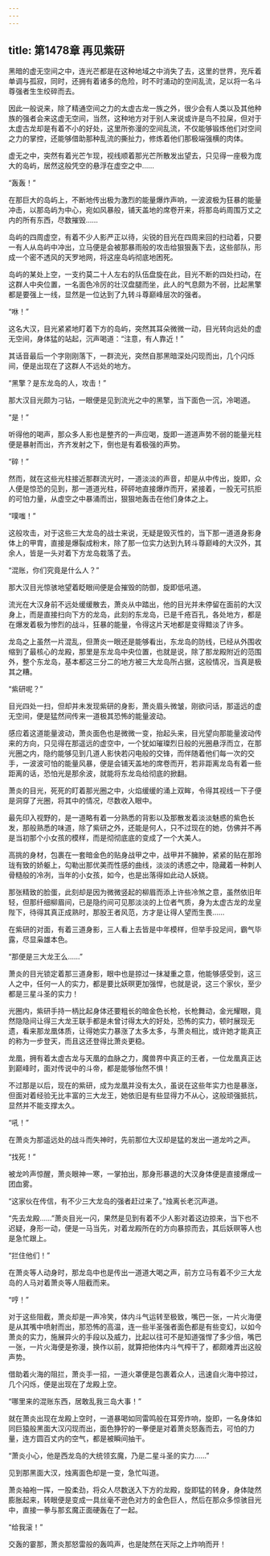 ```yaml
---
---
---
```

title: 第1478章 再见紫研
---



黑暗的虚无空间之中，连光芒都是在这种地域之中消失了去，这里的世界，充斥着单调与孤寂，同时，还拥有着诸多的危险，时不时涌动的空间乱流，足以将一名斗尊强者生生绞碎而去。

因此一般说来，除了精通空间之力的太虚古龙一族之外，很少会有人类以及其他种族的强者会来这虚无空间，当然，这种地方对于别人来说或许是鸟不拉屎，但对于太虚古龙却是有着不小的好处，这里所弥漫的空间乱流，不仅能够锻炼他们对空间之力的掌控，还能够借助那种乱流的撕扯力，修炼着他们那极端强横的肉体。

虚无之中，突然有着光芒乍现，视线顺着那光芒所散发出望去，只见得一座极为庞大的岛屿，居然这般凭空的悬浮在虚空之中……

“轰轰！”

在那巨大的岛屿上，不断地传出极为激烈的能量爆炸声响，一波波极为狂暴的能量冲击，以那岛屿为中心，宛如风暴般，铺天盖地的席卷开来，将那岛屿周围万丈之内的所有东西，尽数摧毁……

岛屿的四周虚空，有着不少人影严正以待，尖锐的目光在四周来回的扫动着，只要一有人从岛屿中冲出，立马便是会被那暴雨般的攻击给狠狠轰下去，这些部队，形成一个密不透风的天罗地网，将这座岛屿彻底地困死。

岛屿的某处上空，一支约莫二十人左右的队伍盘旋在此，目光不断的四处扫动，在这群人中央位置，一名面色冷厉的壮汉盘腿而坐，此人的气息颇为不弱，比起黑擎都是要强上一线，显然是一位达到了九转斗尊巅峰层次的强者。

“咻！”

这名大汉，目光紧紧地盯着下方的岛屿，突然其耳朵微微一动，目光转向远处的虚无空间，身体猛的站起，沉声喝道：“注意，有人靠近！”

其话音最后一个字刚刚落下，一群流光，突然自那黑暗深处闪现而出，几个闪烁间，便是出现在了这群人不远处的地方。

“黑擎？是东龙岛的人，攻击！”

那大汉目光颇为刁钻，一眼便是见到流光之中的黑擎，当下面色一沉，冷喝道。

“是！”

听得他的喝声，那众多人影也是整齐的一声应喝，旋即一道道声势不弱的能量光柱便是暴射而出，齐齐发射之下，倒也是有着极强的声势。

“碎！”

然而，就在这些光柱接近那群流光时，一道淡淡的声音，却是从中传出，旋即，众人便是惊恐的见到，那一道道光柱，砰砰地直接爆炸而开，紧接着，一股无可抗拒的可怕力量，从虚空之中暴涌而出，狠狠地轰击在他们身体之上。

“噗嗤！”

这般攻击，对于这些三大龙岛的战士来说，无疑是毁灭性的，当下那一道道身影身体上的甲胄，直接是爆裂成粉末，除了那一位实力达到九转斗尊巅峰的大汉外，其余人，皆是一头对着下方龙岛栽落了去。

“混账，你们究竟是什么人？”

那大汉目光惊骇地望着眨眼间便是会摧毁的防御，旋即低吼道。

流光在大汉身前不远处缓缓散去，萧炎从中踏出，他的目光并未停留在面前的大汉身上，而是直接扫向下方的龙岛，此刻的东龙岛，已是千疮百孔，各处地方，都是在爆发着极为惨烈的战斗，狂暴的能量，令得这片天地都是变得黯淡了许多。

龙岛之上虽然一片混乱，但萧炎一眼还是能够看出，东龙岛的防线，已经从外围收缩到了最核心的龙殿，那里是东龙岛中央位置，也就是说，除了那龙殿附近的范围外，整个东龙岛，基本都这三分二的地方被三大龙岛所占据，这般情况，当真是极其之糟。

“紫研呢？”

目光四处一扫，但却并未发现紫研的身影，萧炎眉头微皱，刚欲问话，那遥远的虚无空间，便是猛然间传来一道极其恐怖的能量波动。

感应着这道能量波动，萧炎面色也是微微一变，抬起头来，目光望向那能量波动传来的方向，只见得在那遥远的虚空中，一个犹如璀璨烈日般的光圈悬浮而立，在那光圈之内，隐约能够见到几道人影快若闪电般的交锋，而伴随着他们每一次的交手，一波波可怕的能量风暴，便是会铺天盖地的席卷而开，若非距离龙岛有着一些距离的话，恐怕光是那余波，就能将东龙岛给彻底的掀翻。

萧炎的目光，死死的盯着那光圈之中，火焰缓缓的涌上双眸，令得其视线一下子便是洞穿了光圈，将其中的情况，尽数收入眼中。

最先印入视野的，是一道略有着一分熟悉的背影以及那散发着淡淡魅惑的紫色长发，那般熟悉的味道，除了紫研之外，还能是何人，只不过现在的她，仿佛并不再是当初那个小女孩的模样，而是彻彻底底的变成了一个大美人。

高挑的身材，包裹在一套暗金色的贴身战甲之中，战甲并不臃肿，紧紧的贴在那玲珑有致的娇躯上，勾勒出那优美而性感的曲线，淡淡的诱惑之中，隐藏着一种刺人骨糙般的冷冽，当年的小女孩，如今，也是出落得如此动人妖娆。

那张精致的脸蛋，此刻却是因为微微竖起的柳眉而添上许些冷煞之意，虽然依旧年轻，但那纤细柳眉间，已是隐约间可见那淡淡的上位者气质，身为太虚古龙的龙皇陛下，待得其真正成熟时，那股王者风范，方才是让得人望而生畏……

在紫研的对面，有着三道身影，三人看上去皆是中年模样，但举手投足间，霸气毕露，尽显枭雄本色。

“那便是三大龙王么……”

萧炎的目光锁定着那三道身影，眼中也是掠过一抹凝重之意，他能够感受到，这三人之中，任何一人的实力，都是要比妖暝更加强悍，也就是说，这三个家伙，至少都是三星斗圣的实力！

光圈内，紫研手持一柄比起身体还要粗长的暗金色长枪，长枪舞动，金光耀眼，竟然隐隐间让得三大龙王联手都是未曾讨得太大的好处，恐怖的实力，顿时展现无遗，看来那龙凰体质，让得她实力暴涨了太多太多，与萧炎相比，或许她才能真正的称为一步登天，而且这还登得比萧炎更稳。

龙凰，拥有着太虚古龙与天凰的血脉之力，魔兽界中真正的王者，一位龙凰真正达到巅峰时，面对传说中的斗帝，都是能够怡然不惧！

不过那是以后，现在的紫研，成为龙凰并没有太久，虽说在这些年实力也是暴涨，但面对着经验无比丰富的三大龙王，她依旧是有些显得力不从心，这般顽强抵抗，显然并不能支撑太久。

“吼！”

在萧炎为那遥远处的战斗而失神时，先前那位大汉却是猛的发出一道龙吟之声。

“找死！”

被龙吟声惊醒，萧炎眼神一寒，一掌拍出，那身形暴退的大汉身体便是直接爆成一团血雾。

“这家伙在传信，有不少三大龙岛的强者赶过来了。”烛离长老沉声道。

“先去龙殿……”萧炎目光一闪，果然是见到有着不少人影对着这边掠来，当下也不迟疑，身形一动，便是一马当先，对着龙殿所在的方向暴掠而去，其后妖暝等人也是急忙跟上。

“拦住他们！”

在萧炎等人动身时，那龙岛中也是传出一道道大喝之声，前方立马有着不少三大龙岛的人马对着萧炎等人阻截而来。

“哼！”

对于这些阻截，萧炎却是一声冷笑，体内斗气运转至极致，嘴巴一张，一片火海便是从其嘴中喷射而出，那恐怖的高温，连一些半圣强者面色都是有些变幻，以如今萧炎的实力，施展异火的手段以及威力，比起以往可不是知道强悍了多少倍，嘴巴一张，一片火海便是弥漫，换作以前，就算把他体内斗气榨干了，都颇难弄出这般声势。

借助着火海的阻拦，萧炎手一招，一道火罩便是包裹着众人，迅速自火海中掠过，几个闪烁，便是出现在了龙殿上空。

“哪里来的混账东西，居敢乱我三岛大事！”

就在萧炎出现在龙殿上空时，一道暴喝如同雷鸣般在耳旁炸响，旋即，一名身体如同巨猿般黑面大汉闪现而出，面色狰狞的一拳便是对着萧炎怒轰而去，可怕的力量，连方圆百丈内的空气，都是被瞬间抽干。

“萧炎小心，他是西龙岛的大统领玄魔，乃是二星斗圣的实力……”

见到那黑面大汉，烛离面色却是一变，急忙叫道。

萧炎袖袍一挥，一股柔劲，将众人尽数送入下方的龙殿，旋即猛的转身，身体陡然膨胀起来，转眼便是变成一具丝毫不逊色对方的金色巨人，然后在那众多惊骇目光中，直接一拳与那玄魔正面硬轰在了一起。

“给我滚！”

交轰的霎那，萧炎那怒雷般的轰鸣声，也是陡然在天际之上炸响而开！